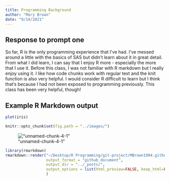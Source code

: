 ```yaml
---
title: Programming Background
author: "Mary Brown"
date: "9/14/2021"
---
```


## Response to prompt one  
So far, R is the only programming experience that I've had. I've messed around a little with the basics of SAS but didn't learn about it in great detail. From what I did learn, I can say that I enjoy R more - especially the more that I use it. Before this class, I was not familiar with R markdown but I really enjoy using it. I like how code chunks work with regular text and the knit function is also very helpful. I would consider R difficult to learn but I think that's because I had not been exposed to programming previously. This class has been very helpful, though!  

## Example R Markdown output  
```r
plot(iris)  
```

```r
knitr::opts_chunk$set(fig.path = "../images/")  
```  

!["unnamed-chunk-4-1"](_posts/2021-9-14-Second-Blog-Post_files/figure-gfm/unnamed-chunk-4-1.png)



```r
library(rmarkdown)
rmarkdown::render("~/Desktop/R Programming/git-project/MBrown1994.github.io/_Rmd/2021-9-14-Second-Blog-Post.Rmd",
                  output_format = "github_document",
                  output_dir = "../_posts/",
                  output_options = list(html_preview=FALSE, keep_html=FALSE)
                  )  
``` 
